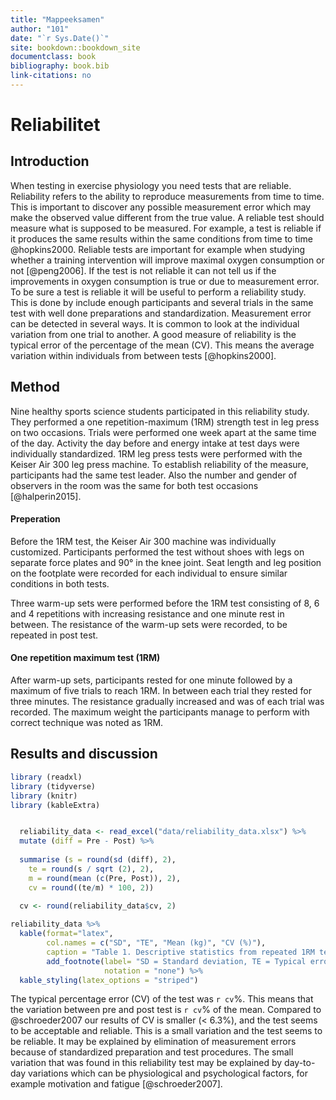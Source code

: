 ```yaml
---
title: "Mappeeksamen"
author: "101"
date: "`r Sys.Date()`"
site: bookdown::bookdown_site
documentclass: book
bibliography: book.bib
link-citations: no
---
```


# Reliabilitet

## Introduction

When testing in exercise physiology you need tests that are reliable. Reliability refers to the ability to reproduce measurements from time to time. This is important to discover any possible measurement error which may make the observed value different from the true value. A reliable test should measure what is supposed to be measured. For example, a test is reliable if it produces the same results within the same conditions from time to time @hopkins2000. Reliable tests are important for example when studying whether a training intervention will improve maximal oxygen consumption or not [@peng2006]. If the test is not reliable it can not tell us if the improvements in oxygen consumption is true or due to measurement error. To be sure a test is reliable it will be useful to perform a reliability study. This is done by include enough participants and several trials in the same test with well done preparations and standardization. Measurement error can be detected in several ways. It is common to look at the individual variation from one trial to another. A good measure of reliability is the typical error of the percentage of the mean (CV). This means the average variation within individuals from between tests [@hopkins2000].

## Method

Nine healthy sports science students participated in this reliability study. They performed a one repetition-maximum (1RM) strength test in leg press on two occasions. Trials were performed one week apart at the same time of the day. Activity the day before and energy intake at test days were individually standardized. 1RM leg press tests were performed with the Keiser Air 300 leg press machine. To establish reliability of the measure, participants had the same test leader. Also the number and gender of observers in the room was the same for both test occasions [@halperin2015].

#### Preperation

Before the 1RM test, the Keiser Air 300 machine was individually customized. Participants performed the test without shoes with legs on separate force plates and 90° in the knee joint. Seat length and leg position on the footplate were recorded for each individual to ensure similar conditions in both tests.

Three warm-up sets were performed before the 1RM test consisting of 8, 6 and 4 repetitions with increasing resistance and one minute rest in between. The resistance of the warm-up sets were recorded, to be repeated in post test.

#### One repetition maximum test (1RM)

After warm-up sets, participants rested for one minute followed by a maximum of five trials to reach 1RM. In between each trial they rested for three minutes. The resistance gradually increased and was of each trial was recorded. The maximum weight the participants manage to perform with correct technique was noted as 1RM.

## Results and discussion

```r

library (readxl)
library (tidyverse)
library (knitr)
library (kableExtra)


  reliability_data <- read_excel("data/reliability_data.xlsx") %>%
  mutate (diff = Pre - Post) %>%
  
  summarise (s = round(sd (diff), 2),
    te = round(s / sqrt (2), 2), 
    m = round(mean (c(Pre, Post)), 2), 
    cv = round((te/m) * 100, 2))
  
  cv <- round(reliability_data$cv, 2)


```


```r
reliability_data %>% 
  kable(format="latex",  
        col.names = c("SD", "TE", "Mean (kg)", "CV (%)"),
        caption = "Table 1. Descriptive statistics from repeated 1RM tests (n = 9).") %>%
        add_footnote(label= "SD = Standard deviation, TE = Typical error, CV = Coefficient of variation",
                     notation = "none") %>%
  kable_styling(latex_options = "striped") 
```

The typical percentage error (CV) of the test was `r cv`%. This means that the variation between pre and post test is `r cv`% of the mean. Compared to @schroeder2007 our results of CV is smaller (\< 6.3%), and the test seems to be acceptable and reliable. This is a small variation and the test seems to be reliable. It may be explained by elimination of measurement errors because of standardized preparation and test procedures. The small variation that was found in this reliability test may be explained by day-to-day variations which can be physiological and psychological factors, for example motivation and fatigue [@schroeder2007].
